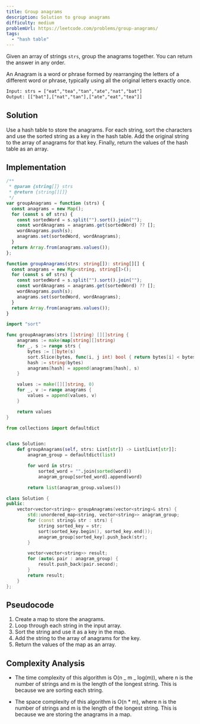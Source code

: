 ```yaml
---
title: Group anagrams
description: Solution to group anagrams
difficulty: medium
problemUrl: https://leetcode.com/problems/group-anagrams/
tags:
  - "hash table"
---
```



Given an array of strings `strs`, group the anagrams together. You can return the answer in any order.

An Anagram is a word or phrase formed by rearranging the letters of a different word or phrase, typically using all the original letters exactly once.

```txt
Input: strs = ["eat","tea","tan","ate","nat","bat"]
Output: [["bat"],["nat","tan"],["ate","eat","tea"]]
```

## Solution

Use a hash table to store the anagrams. For each string, sort the characters and use the sorted string as a key in the hash table. Add the original string to the array of anagrams for that key. Finally, return the values of the hash table as an array.

## Implementation

<Tabs syncKey="language">
  <TabItem label="JavaScript">

```js
/**
 * @param {string[]} strs
 * @return {string[][]}
 */
var groupAnagrams = function (strs) {
  const anagrams = new Map();
  for (const s of strs) {
    const sortedWord = s.split("").sort().join("");
    const wordAnagrams = anagrams.get(sortedWord) ?? [];
    wordAnagrams.push(s);
    anagrams.set(sortedWord, wordAnagrams);
  }
  return Array.from(anagrams.values());
};
```

  </TabItem>
  <TabItem label="TypeScript">

```ts
function groupAnagrams(strs: string[]): string[][] {
  const anagrams = new Map<string, string[]>();
  for (const s of strs) {
    const sortedWord = s.split("").sort().join("");
    const wordAnagrams = anagrams.get(sortedWord) ?? [];
    wordAnagrams.push(s);
    anagrams.set(sortedWord, wordAnagrams);
  }
  return Array.from(anagrams.values());
}
```

  </TabItem>
  <TabItem label="Go">

```go
import "sort"

func groupAnagrams(strs []string) [][]string {
	anagrams := make(map[string][]string)
	for _, s := range strs {
		bytes := []byte(s)
		sort.Slice(bytes, func(i, j int) bool { return bytes[i] < bytes[j] })
		hash := string(bytes)
		anagrams[hash] = append(anagrams[hash], s)
	}

	values := make([][]string, 0)
	for _, v := range anagrams {
		values = append(values, v)
	}

	return values
}
```
  </TabItem>
  <TabItem label="Python">

```py
from collections import defaultdict


class Solution:
    def groupAnagrams(self, strs: List[str]) -> List[List[str]]:
        anagram_group = defaultdict(list)

        for word in strs:
            sorted_word = "".join(sorted(word))
            anagram_group[sorted_word].append(word)

        return list(anagram_group.values())

```
  </TabItem>
  <TabItem label="C++">

```cpp
class Solution {
public:
    vector<vector<string>> groupAnagrams(vector<string>& strs) {
        std::unordered_map<string, vector<string>> anagram_group;
        for (const string& str : strs) {
            string sorted_key = str;
            sort(sorted_key.begin(), sorted_key.end());
            anagram_group[sorted_key].push_back(str);
        }

        vector<vector<string>> result;
        for (auto& pair : anagram_group) {
            result.push_back(pair.second);
        }
        return result;
    }
};
```

  </TabItem>
</Tabs>

## Pseudocode

1. Create a map to store the anagrams.
2. Loop through each string in the input array.
3. Sort the string and use it as a key in the map.
4. Add the string to the array of anagrams for the key.
5. Return the values of the map as an array.

## Complexity Analysis

- The time complexity of this algorithm is O(n _ m _ log(m)), where n is the number of strings and m is the length of the longest string. This is because we are sorting each string.

- The space complexity of this algorithm is O(n \* m), where n is the number of strings and m is the length of the longest string. This is because we are storing the anagrams in a map.
